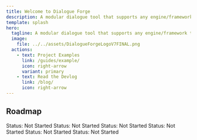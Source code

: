 ```yaml
---
title: Welcome to Dialogue Forge
description: A modular dialogue tool that supports any engine/framework that can read JSON files.
template: splash
hero:
  tagline: A modular dialogue tool that supports any engine/framework that can read JSON files.
  image:
    file: ../../assets/DialogueForgeLogoV7FINAL.png
  actions:
    - text: Project Examples
      link: /guides/example/
      icon: right-arrow
      variant: primary
    - text: Read the Devlog
      link: /blog/
      icon: right-arrow
---
```




<CardGrid>
	<LinkCard 
		title="Buy Dialogue Forge"
		href='https://minoqis.itch.io/dialogue-forge'
	/>
	<LinkCard 
		title="Read the Docs"
		href='/reference/00about/'
	/>
	<LinkCard 
		title="Report a Bug"
		href='https://docs.google.com/forms/d/e/1FAIpQLSe8laq7Un7H6w4B-5QXuSjhCbnlHy3JmbNbncumrtqp0y5KgQ/viewform?usp=sf_link'
	/>
	<LinkCard 
		title="Request a Feature"
		href='https://docs.google.com/forms/d/e/1FAIpQLSelX7gmfeSGZ3dRzQ8lfAaOC08n5vtc5JsIseKVz9UV-V1nBA/viewform?usp=sf_link'
	/>
</CardGrid>

## Roadmap

<CardGrid stagger>
	<Card title="Add ability to add custom markers to autocomplete list" icon="pencil">
		Status: Not Started
	</Card>
	<Card title="Add ability to add syntax highlighting to custom markers" icon="pencil">
		Status: Not Started
	</Card>
	<Card title="Create Godot parser" icon="seti:godot">
		Status: Not Started
	</Card>
	<Card title="Create Unity parser" icon="seti:c-sharp">
		Status: Not Started
	</Card>
	<Card title="Create Unreal Engine parser" icon="seti:cpp">
		Status: Not Started
	</Card>
	<Card title="Create Gamemaker parser" icon="external">
		Status: Not Started
	</Card>
</CardGrid>